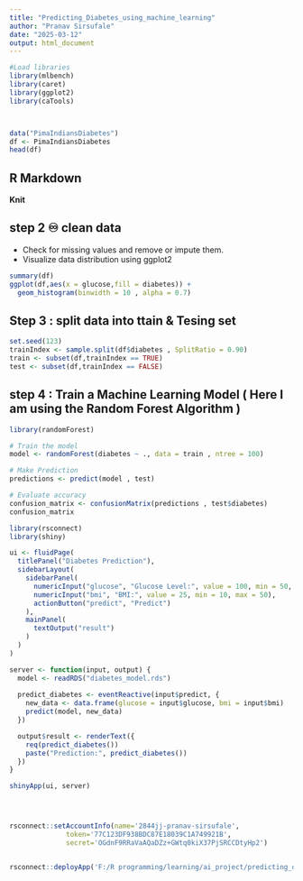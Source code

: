 ```yaml
---
title: "Predicting_Diabetes_using_machine_learning"
author: "Pranav Sirsufale"
date: "2025-03-12"
output: html_document
---
```


```r

#Load libraries
library(mlbench)
library(caret)
library(ggplot2)
library(caTools)



data("PimaIndiansDiabetes")
df <- PimaIndiansDiabetes
head(df)

```

## R Markdown
**Knit**

## step 2 ♾ clean data 
- Check for missing values and remove or impute them.
- Visualize data distribution using ggplot2


```r
summary(df)
ggplot(df,aes(x = glucose,fill = diabetes)) + 
  geom_histogram(binwidth = 10 , alpha = 0.7)

```

## Step 3 : split data into ttain & Tesing set 

```r
set.seed(123)
trainIndex <- sample.split(df$diabetes , SplitRatio = 0.90)
train <- subset(df,trainIndex == TRUE)
test <- subset(df,trainIndex == FALSE)

```

## step 4 : Train a Machine Learning Model ( Here I am using the Random Forest Algorithm )

```r
library(randomForest)

# Train the model 
model <- randomForest(diabetes ~ ., data = train , ntree = 100)

# Make Prediction
predictions <- predict(model , test)

# Evaluate accuracy
confusion_matrix <- confusionMatrix(predictions , test$diabetes)
confusion_matrix

```

```r
library(rsconnect)
library(shiny)

ui <- fluidPage(
  titlePanel("Diabetes Prediction"),
  sidebarLayout(
    sidebarPanel(
      numericInput("glucose", "Glucose Level:", value = 100, min = 50, max = 200),
      numericInput("bmi", "BMI:", value = 25, min = 10, max = 50),
      actionButton("predict", "Predict")
    ),
    mainPanel(
      textOutput("result")
    )
  )
)

server <- function(input, output) {
  model <- readRDS("diabetes_model.rds")
  
  predict_diabetes <- eventReactive(input$predict, {
    new_data <- data.frame(glucose = input$glucose, bmi = input$bmi)
    predict(model, new_data)
  })

  output$result <- renderText({
    req(predict_diabetes())
    paste("Prediction:", predict_diabetes())
  })
}

shinyApp(ui, server)




rsconnect::setAccountInfo(name='2844jj-pranav-sirsufale',
			  token='77C123DF938BDC87E18039C1A749921B',
			  secret='OGdnF9RRaVaAQaDZz+GWtq0kiX37PjSRCCDtyHp2')


rsconnect::deployApp('F:/R programming/learning/ai_project/predicting_diabetes_using_machine_learning.Rmd')

```


